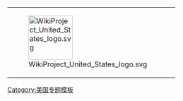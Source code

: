 {| class="messagebox cleanup collapse" style="{{border-radius|8px}} padding:5px; width:75%; font-size:90%;" cellpadding = 5
|-
| [[File:WikiProject United States logo.svg|center|100px]]
| 
{{align|left|您好，'''{{PAGENAME}}'''！我们正在诚邀编者参与维基百科'''[[WikiProject:美国|美国专题]]'''以推动维基人合作编写美国相关条目。我们相信您会对此产生兴趣，并希望您能加入我们，谢谢！}}
|}<noinclude>
{{substituted}}
[[Category:美国专题模板]]
</noinclude>